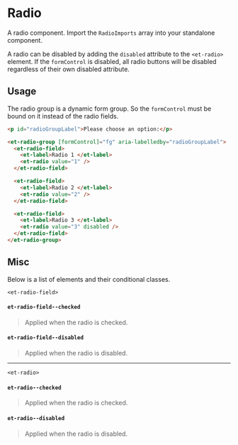 # Radio

A radio component.
Import the `RadioImports` array into your standalone component.

A radio can be dísabled by adding the `disabled` attribute to the `<et-radio>` element.
If the `formControl` is disabled, all radio buttons will be disabled regardless of their own disabled attribute.

## Usage

The radio group is a dynamic form group. So the `formControl` must be bound on it instead of the radio fields.

```html
<p id="radioGroupLabel">Please choose an option:</p>

<et-radio-group [formControl]="fg" aria-labelledby="radioGroupLabel">
  <et-radio-field>
    <et-label>Radio 1 </et-label>
    <et-radio value="1" />
  </et-radio-field>

  <et-radio-field>
    <et-label>Radio 2 </et-label>
    <et-radio value="2" />
  </et-radio-field>

  <et-radio-field>
    <et-label>Radio 3 </et-label>
    <et-radio value="3" disabled />
  </et-radio-field>
</et-radio-group>
```

## Misc

Below is a list of elements and their conditional classes.

`<et-radio-field>`

#### `et-radio-field--checked`

> Applied when the radio is checked.

#### `et-radio-field--disabled`

> Applied when the radio is disabled.

---

`<et-radio>`

#### `et-radio--checked`

> Applied when the radio is checked.

#### `et-radio--disabled`

> Applied when the radio is disabled.
